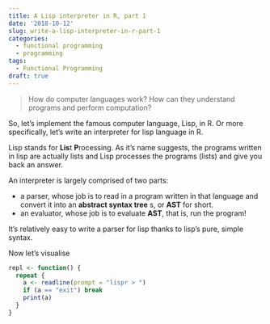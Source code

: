 ```yaml
---
title: A Lisp interpreter in R, part 1
date: '2018-10-12'
slug: write-a-lisp-interpreter-in-r-part-1
categories:
  - functional programming
  - programming
tags:
  - Functional Programming
draft: true
---
```


> How do computer languages work? How can they understand programs and perform computation? 

So, let's implement the famous computer language, Lisp, in R. Or more specifically, let's write an interpreter for lisp language in R. 

Lisp stands for **Lis**t **P**rocessing. As it's name suggests, the programs written in lisp are actually lists and Lisp processes the programs (lists) and give you back an answer.

An interpreter is largely comprised of two parts:

- a parser, whose job is to read in a program written in that language and convert it into an __abstract syntax tree__ s, or __AST__ for short.
- an evaluator, whose job is to evaluate __AST__, that is, run the program! 

It's relatively easy to write a parser for lisp thanks to lisp's pure, simple syntax. 

Now let's visualise
```r
repl <- function() {
  repeat {
    a <- readline(prompt = "lispr > ")
    if (a == "exit") break
    print(a)
  }
}
```

